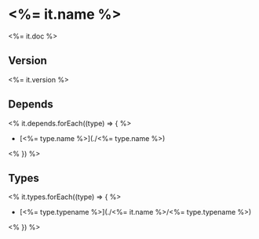 # <%= it.name %>

<%= it.doc %>

## Version
<%= it.version %>

## Depends
<% it.depends.forEach((type) => { %>
- [<%= type.name %>](./<%= type.name %>)

<% }) %>

## Types

<% it.types.forEach((type) => { %>
- [<%= type.typename %>](./<%= it.name %>/<%= type.typename %>)

<% }) %>
